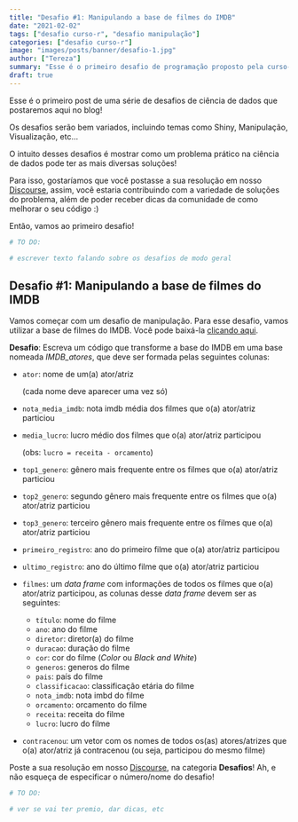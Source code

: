 ```yaml
---
title: "Desafio #1: Manipulando a base de filmes do IMDB"
date: "2021-02-02"
tags: ["desafio curso-r", "desafio manipulação"]
categories: ["desafio curso-r"]
image: "images/posts/banner/desafio-1.jpg"
author: ["Tereza"]
summary: "Esse é o primeiro desafio de programação proposto pela curso-R! Resolva-o e poste a sua solução em nosso Discourse!"
draft: true
---
```


Esse é o primeiro post de uma série de desafios de ciência de dados que postaremos aqui no blog!

Os desafios serão bem variados, incluindo temas como Shiny, Manipulação, Visualização, etc...

O intuito desses desafios é mostrar como um problema prático na ciência de dados pode ter as mais diversas soluções! 

Para isso, gostaríamos que você postasse a sua resolução em nosso [Discourse](https://discourse.curso-r.com/), assim, você estaria contribuindo com a variedade de soluções do problema, além de poder receber dicas da comunidade de como melhorar o seu código :)

Então, vamos ao primeiro desafio!

```r
# TO DO:

# escrever texto falando sobre os desafios de modo geral
```


## Desafio #1: Manipulando a base de filmes do IMDB

Vamos começar com um desafio de manipulação. 
Para esse desafio, vamos utilizar a base de filmes do IMDB. Você pode baixá-la [clicando aqui](https://github.com/curso-r/livro-material/raw/master/assets/data/imdb.rds).

**Desafio**: Escreva um código que transforme a base do IMDB em uma base nomeada *IMDB_atores*, que deve ser formada pelas seguintes colunas:

- `ator`: nome de um(a) ator/atriz

  (cada nome deve aparecer uma vez só)

- `nota_media_imdb`: nota imdb média dos filmes que o(a) ator/atriz particiou

- `media_lucro`: lucro médio dos filmes que o(a) ator/atriz participou

  (obs: `lucro = receita - orcamento`)

- `top1_genero`: gênero mais frequente entre os filmes que o(a) ator/atriz particiou

- `top2_genero`: segundo gênero mais frequente entre os filmes que o(a) ator/atriz particiou

- `top3_genero`: terceiro gênero mais frequente entre os filmes que o(a) ator/atriz particiou

- `primeiro_registro`: ano do primeiro filme que o(a) ator/atriz participou

- `ultimo_registro`: ano do último filme que o(a) ator/atriz particiou

- `filmes`: um *data frame* com informações de todos os filmes que o(a) ator/atriz participou, as colunas desse *data frame* devem ser as seguintes:

  - `título`: nome do filme
  - `ano`: ano do filme
  - `diretor`: diretor(a) do filme
  - `duracao`: duração do filme
  - `cor`: cor do filme (*Color* ou *Black and White*)
  - `generos`: generos do filme
  - `pais`: país do filme
  - `classificacao`: classificação etária do filme
  - `nota_imdb`: nota imbd do filme
  - `orcamento`: orcamento do filme
  - `receita`: receita do filme
  - `lucro`: lucro do filme

- `contracenou`: um vetor com os nomes de todos os(as) atores/atrizes que o(a) ator/atriz já contracenou (ou seja, participou do mesmo filme)

Poste a sua resolução em nosso [Discourse](https://discourse.curso-r.com/), na categoria **Desafios**! Ah, e não esqueça de especificar o número/nome do desafio!


```r
# TO DO:

# ver se vai ter premio, dar dicas, etc
```


